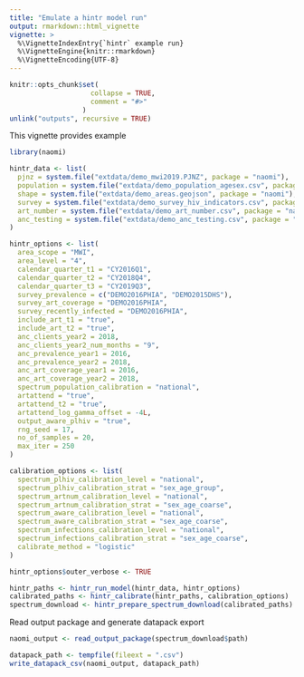 ```yaml
---
title: "Emulate a hintr model run"
output: rmarkdown::html_vignette
vignette: >
  %\VignetteIndexEntry{`hintr` example run}
  %\VignetteEngine{knitr::rmarkdown}
  %\VignetteEncoding{UTF-8}
---
```


```r
knitr::opts_chunk$set(
                    collapse = TRUE,
                    comment = "#>"
                  )
unlink("outputs", recursive = TRUE)
```



This vignette provides example

```r

library(naomi)

```
```r
hintr_data <- list(
  pjnz = system.file("extdata/demo_mwi2019.PJNZ", package = "naomi"),
  population = system.file("extdata/demo_population_agesex.csv", package = "naomi"),
  shape = system.file("extdata/demo_areas.geojson", package = "naomi"),
  survey = system.file("extdata/demo_survey_hiv_indicators.csv", package = "naomi"),
  art_number = system.file("extdata/demo_art_number.csv", package = "naomi"),
  anc_testing = system.file("extdata/demo_anc_testing.csv", package = "naomi")
)

hintr_options <- list(
  area_scope = "MWI",
  area_level = "4",
  calendar_quarter_t1 = "CY2016Q1",
  calendar_quarter_t2 = "CY2018Q4",
  calendar_quarter_t3 = "CY2019Q3",
  survey_prevalence = c("DEMO2016PHIA", "DEMO2015DHS"),
  survey_art_coverage = "DEMO2016PHIA",
  survey_recently_infected = "DEMO2016PHIA",
  include_art_t1 = "true",
  include_art_t2 = "true",
  anc_clients_year2 = 2018,
  anc_clients_year2_num_months = "9",
  anc_prevalence_year1 = 2016,
  anc_prevalence_year2 = 2018,
  anc_art_coverage_year1 = 2016,
  anc_art_coverage_year2 = 2018,
  spectrum_population_calibration = "national",
  artattend = "true",
  artattend_t2 = "true",
  artattend_log_gamma_offset = -4L,
  output_aware_plhiv = "true",
  rng_seed = 17,
  no_of_samples = 20,
  max_iter = 250
)

calibration_options <- list(
  spectrum_plhiv_calibration_level = "national",
  spectrum_plhiv_calibration_strat = "sex_age_group",
  spectrum_artnum_calibration_level = "national",
  spectrum_artnum_calibration_strat = "sex_age_coarse",
  spectrum_aware_calibration_level = "national",
  spectrum_aware_calibration_strat = "sex_age_coarse",
  spectrum_infections_calibration_level = "national",
  spectrum_infections_calibration_strat = "sex_age_coarse",
  calibrate_method = "logistic"
)

hintr_options$outer_verbose <- TRUE

hintr_paths <- hintr_run_model(hintr_data, hintr_options)
calibrated_paths <- hintr_calibrate(hintr_paths, calibration_options)
spectrum_download <- hintr_prepare_spectrum_download(calibrated_paths)
```

Read output package and generate datapack export

```r
naomi_output <- read_output_package(spectrum_download$path)

datapack_path <- tempfile(fileext = ".csv")
write_datapack_csv(naomi_output, datapack_path)
```

